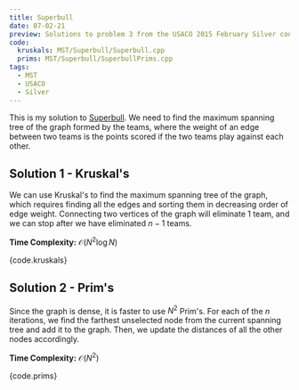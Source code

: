 ```yaml
---
title: Superbull
date: 07-02-21
preview: Solutions to problem 3 from the USACO 2015 February Silver contest
code:
  kruskals: MST/Superbull/Superbull.cpp
  prims: MST/Superbull/SuperbullPrims.cpp
tags:
  - MST
  - USACO
  - Silver
---
```


This is my solution to [Superbull](http://www.usaco.org/index.php?page=viewproblem2&cpid=531). We need to find the maximum spanning tree of the graph formed by the teams, where the weight of an edge between two teams is the points scored if the two teams play against each other.

## Solution 1 - Kruskal's

We can use Kruskal's to find the maximum spanning tree of the graph, which requires finding all the edges and sorting them in decreasing order of edge weight. Connecting two vertices of the graph will eliminate $1$ team, and we can stop after we have eliminated $n - 1$ teams.

**Time Complexity:** $\mathcal{O}(N^2 \log{N})$

<CodeBlock language="cpp" link={code.links.kruskals}>
  {code.kruskals}
</CodeBlock>

## Solution 2 - Prim's

Since the graph is dense, it is faster to use $N^2$ Prim's. For each of the $n$ iterations, we find the farthest unselected node from the current spanning tree and add it to the graph. Then, we update the distances of all the other nodes accordingly.

**Time Complexity:** $\mathcal{O}(N^2)$

<CodeBlock language="cpp" link={code.links.prims}>
  {code.prims}
</CodeBlock>

